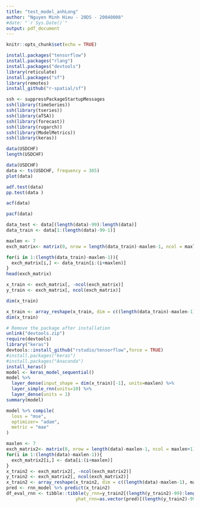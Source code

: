 ---
title: "test_model_anhLong"
author: "Nguyen Minh Hieu - 20DS - 20040008"
#date: "`r Sys.Date()`"
output: pdf_document
---

```{r setup, include=FALSE}
knitr::opts_chunk$set(echo = TRUE)
```

```{r}
install.packages("tensorflow")
install.packages("rlang")
install.packages("devtools")
library(reticulate)
install.packages("sf")
library(remotes)
install_github("r-spatial/sf")
```

```{r}
ssh <- suppressPackageStartupMessages
ssh(library(timeSeries))
ssh(library(tseries))
ssh(library(aTSA))
ssh(library(forecast))
ssh(library(rugarch))
ssh(library(ModelMetrics))
ssh(library(keras))
```

```{r}

data(USDCHF)
length(USDCHF)
```

```{r}
data(USDCHF)
data <- ts(USDCHF, frequency = 365)
plot(data)
```

```{r}
adf.test(data)
pp.test(data )
```

```{r}
acf(data)
```

```{r}
pacf(data)
```

```{r}
data_test <- data[(length(data)-99):length(data)]
data_train <- data[1:(length(data)-99-1)]
```

```{r}
maxlen <- 7
exch_matrix<- matrix(0, nrow = length(data_train)-maxlen-1, ncol = maxlen+1)
```


```{r}
for(i in 1:(length(data_train)-maxlen-1)){
  exch_matrix[i,] <- data_train[i:(i+maxlen)]
}
head(exch_matrix)
```

```{r}
x_train <- exch_matrix[, -ncol(exch_matrix)]
y_train <- exch_matrix[, ncol(exch_matrix)]
```

```{r}
dim(x_train)
```


```{r}
x_train <- array_reshape(x_train, dim = c((length(data_train)-maxlen-1), maxlen, 1))
dim(x_train)
```

```{r}
# Remove the package after installation
unlink("devtools.zip")
require(devtools)
library("keras")
devtools::install_github("rstudio/tensorflow",force = TRUE)
#install.packages("keras")
#install.packages("Anaconda")
install_keras()
model <- keras_model_sequential()
model %>% 
  layer_dense(input_shape = dim(x_train)[-1], units=maxlen) %>% 
  layer_simple_rnn(units=10) %>% 
  layer_dense(units = 1)
summary(model)
```

```{r}
model %>% compile(
  loss = "mse",
  optimizer= "adam",
  metric = "mae" 
)
```

```{r}
maxlen <- 7
exch_matrix2<- matrix(0, nrow = length(data)-maxlen-1, ncol = maxlen+1) 
for(i in 1:(length(data)-maxlen-1)){
  exch_matrix2[i,] <- data[i:(i+maxlen)]
}
x_train2 <- exch_matrix2[, -ncol(exch_matrix2)]
y_train2 <- exch_matrix2[, ncol(exch_matrix2)]
x_train2 <- array_reshape(x_train2, dim = c((length(data)-maxlen-1), maxlen, 1))
pred <- rnn_model %>% predict(x_train2)
df_eval_rnn <- tibble::tibble(y_rnn=y_train2[(length(y_train2)-99):length(y_train2)],
                          yhat_rnn=as.vector(pred)[(length(y_train2)-99):length(y_train2)])
```





